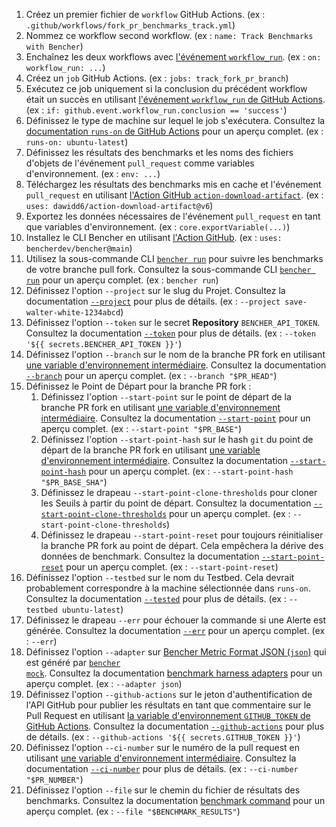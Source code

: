 
<PullRequestsForkTrackCode />

1. Créez un premier fichier de `workflow` GitHub Actions.
   (ex : `.github/workflows/fork_pr_benchmarks_track.yml`)
2. Nommez ce workflow second workflow.
   (ex : `name: Track Benchmarks with Bencher`)
3. Enchaînez les deux workflows avec
   [l'événement `workflow_run`][github actions workflow_run].
   (ex : `on: workflow_run: ...`)
4. Créez un `job` GitHub Actions.
   (ex : `jobs: track_fork_pr_branch`)
5. Exécutez ce job uniquement si la conclusion du précédent workflow était un succès en utilisant
   [l'événement `workflow_run` de GitHub Actions][github actions workflow_run].
   (ex : `if: github.event.workflow_run.conclusion == 'success'`)
6. Définissez le type de machine sur lequel le job s'exécutera.
   Consultez la [documentation `runs-on` de GitHub Actions][github actions runs-on]
   pour un aperçu complet.
   (ex : `runs-on: ubuntu-latest`)
7. Définissez les résultats des benchmarks et les noms des fichiers d'objets de l'événement `pull_request` comme variables d'environnement.
   (ex : `env: ...`)
8. Téléchargez les résultats des benchmarks mis en cache et l'événement `pull_request`
   en utilisant [l'Action GitHub `action-download-artifact`][action download artifact].
   (ex : `uses: dawidd6/action-download-artifact@v6`)
10. Exportez les données nécessaires de l'événement `pull_request` en tant que variables d'environnement.
    (ex : `core.exportVariable(...)`)
11. Installez le CLI Bencher en utilisant [l'Action GitHub][bencher cli github action].
   (ex : `uses: bencherdev/bencher@main`)
12. Utilisez la sous-commande CLI <code><a href="/fr/docs/explanation/bencher-run/">bencher run</a></code>
    pour suivre les benchmarks de votre branche pull fork.
    Consultez la sous-commande CLI [`bencher run`][bencher run] pour un aperçu complet.
    (ex : `bencher run`)
13. Définissez l'option `--project` sur le slug du Projet.
    Consultez la documentation [`--project`][project option] pour plus de détails.
    (ex : `--project save-walter-white-1234abcd`)
14. Définissez l'option `--token` sur le secret **Repository** `BENCHER_API_TOKEN`.
    Consultez la documentation [`--token`][token option] pour plus de détails.
    (ex : `--token '${{ secrets.BENCHER_API_TOKEN }}'`)
15. Définissez l'option `--branch` sur le nom de la branche PR fork
    en utilisant [une variable d'environnement intermédiaire][github intermediate environment variable].
    Consultez la documentation [`--branch`][branch option] pour un aperçu complet.
    (ex : `--branch "$PR_HEAD"`)
16. Définissez le Point de Départ pour la branche PR fork :
    1. Définissez l'option `--start-point` sur le point de départ de la branche PR fork
    en utilisant [une variable d'environnement intermédiaire][github intermediate environment variable].
    Consultez la documentation [`--start-point`][start point] pour un aperçu complet.
    (ex : `--start-point "$PR_BASE"`)
    2. Définissez l'option `--start-point-hash` sur le hash `git` du point de départ de la branche PR fork
    en utilisant [une variable d'environnement intermédiaire][github intermediate environment variable].
    Consultez la documentation [`--start-point-hash`][start point hash] pour un aperçu complet.
    (ex : `--start-point-hash "$PR_BASE_SHA"`)
    3. Définissez le drapeau `--start-point-clone-thresholds` pour cloner les Seuils à partir du point de départ.
    Consultez la documentation [`--start-point-clone-thresholds`][start point clone thresholds] pour un aperçu complet.
    (ex : `--start-point-clone-thresholds`)
    4. Définissez le drapeau `--start-point-reset` pour toujours réinitialiser la branche PR fork au point de départ.
    Cela empêchera la dérive des données de benchmark.
    Consultez la documentation [`--start-point-reset`][start point reset] pour un aperçu complet.
    (ex : `--start-point-reset`)
17. Définissez l'option `--testbed` sur le nom du Testbed.
    Cela devrait probablement correspondre à la machine sélectionnée dans `runs-on`.
    Consultez la documentation [`--tested`][testbed option] pour plus de détails.
    (ex : `--testbed ubuntu-latest`)
18. Définissez le drapeau `--err` pour échouer la commande si une Alerte est générée.
   Consultez la documentation [`--err`][alert err] pour un aperçu complet.
   (ex : `--err`)
19. Définissez l'option `--adapter` sur [Bencher Metric Format JSON (`json`)][bmf] qui est généré par <code><a href="/fr/docs/reference/bencher-metric-format/#bencher-mock">bencher mock</a></code>.
   Consultez la documentation [benchmark harness adapters][adapter json] pour un aperçu complet.
   (ex : `--adapter json`)
20. Définissez l'option `--github-actions` sur le jeton d'authentification de l'API GitHub pour publier les résultats en tant que commentaire sur le Pull Request en utilisant
    [la variable d'environnement `GITHUB_TOKEN` de GitHub Actions][github token].
    Consultez la documentation [`--github-actions`][github actions option] pour plus de détails.
    (ex : `--github-actions '${{ secrets.GITHUB_TOKEN }}'`)
21. Définissez l'option `--ci-number` sur le numéro de la pull request
    en utilisant [une variable d'environnement intermédiaire][github intermediate environment variable].
    Consultez la documentation [`--ci-number`][ci number option] pour plus de détails.
    (ex : `--ci-number "$PR_NUMBER"`)
22. Définissez l'option `--file` sur le chemin du fichier de résultats des benchmarks.
    Consultez la documentation [benchmark command][command argument] pour un aperçu complet.
    (ex : `--file "$BENCHMARK_RESULTS"`)

[github actions workflow_run]: https://docs.github.com/fr/actions/using-workflows/events-that-trigger-workflows#workflow_run
[github actions runs-on]: https://docs.github.com/fr/actions/using-workflows/workflow-syntax-for-github-actions#jobsjob_idruns-on
[github intermediate environment variable]: https://docs.github.com/fr/actions/security-for-github-actions/security-guides/security-hardening-for-github-actions#using-an-intermediate-environment-variable
[action download artifact]: https://github.com/dawidd6/action-download-artifact
[bencher cli github action]: https://github.com/marketplace/actions/bencher-cli
[github action pull_request]: https://docs.github.com/fr/webhooks/webhook-events-and-payloads#pull_request
[github token]: https://docs.github.com/fr/actions/security-guides/automatic-token-authentication

[bencher run]: /fr/docs/explanation/bencher-run/
[project option]: /fr/docs/explanation/bencher-run/#--project-project
[token option]: /fr/docs/explanation/bencher-run/#--token-token
[branch option]: /fr/docs/explanation/branch-selection/#--branch-branch
[start point]: /fr/docs/explanation/branch-selection/#--start-point-branch
[start point hash]: /fr/docs/explanation/branch-selection/#--start-point-hash-hash
[start point clone thresholds]: /fr/docs/explanation/branch-selection/#--start-point-clone-thresholds
[start point reset]: /fr/docs/explanation/branch-selection/#--start-point-reset
[testbed option]: /fr/docs/explanation/bencher-run/#--testbed-testbed
[alert err]: /fr/docs/explanation/thresholds/#--err
[bmf]: /fr/docs/reference/bencher-metric-format/
[adapter json]: /fr/docs/explanation/adapters/#-json
[github actions option]: /fr/docs/explanation/bencher-run/#--github-actions-github_token
[ci number option]: /fr/docs/explanation/bencher-run/#--ci-id-id
[command argument]: /fr/docs/explanation/bencher-run/#benchmark-command